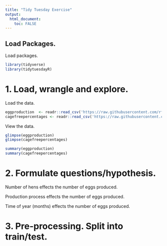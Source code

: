 ```yaml
---
title: "Tidy Tuesday Exercise"
output: 
  html_document:
    toc: FALSE
---
```


## Load Packages.
Load packages.
```r
library(tidyverse)
library(tidytuesdayR)

```


# 1. Load, wrangle and explore.


Load the data.
```r

eggproduction  <- readr::read_csv('https://raw.githubusercontent.com/rfordatascience/tidytuesday/master/data/2023/2023-04-11/egg-production.csv')
cagefreepercentages <- readr::read_csv('https://raw.githubusercontent.com/rfordatascience/tidytuesday/master/data/2023/2023-04-11/cage-free-percentages.csv')

```


View the data.
```r
glimpse(eggproduction)
glimpse(cagefreepercentages)

summary(eggproduction)
summary(cagefreepercentages)

```




# 2. Formulate questions/hypothesis.

Number of hens effects the number of eggs produced.

Production process effects the number of eggs produced.

Time of year (months) effects the number of eggs produced.




# 3. Pre-processing. Split into train/test.
```r



```











